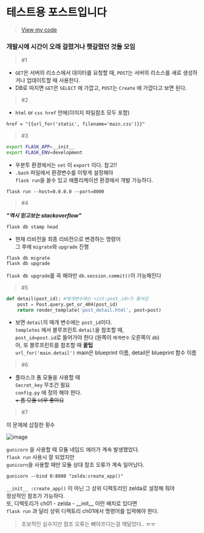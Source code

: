 # 테스트용 포스트입니다
> <a href="https://github.com/min050410/Flask-take-notes/tree/master">View my code</a>    

### 개발시에 시간이 오래 걸렸거나 헷갈렸던 것들 모임  
> #1  

- `GET`은 서버의 리소스에서 데이터를 요청할 때, `POST`는 서버의 리소스를 새로 생성하거나 업데이트할 때 사용한다.  
- DB로 따지면 `GET`은 `SELECT` 에 가깝고, `POST`는 `Create` 에 가깝다고 보면 된다.

> #2  

- `html` or `css href` 안에(이미지 파일참조 모두 포함) 
```html
href = "{{url_for('static', filename='main.css')}}"
```
> #3

```bash  
export FLASK_APP=__init__  
export FLASK_ENV=development  
```
- 우분투 환경에서는 `set` 이 `export` 이다. 참고!!  
- `.bash` 파일에서 환경변수를 이렇게 설정해야   
`flask run`을 쓸수 있고 애플리케이션 환경에서 개발 가능하다.
```ubuntu
flask run --host=0.0.0.0 --port=8000
```
> #4  

__*"역시 믿고보는 stackoverflow"*__  
```ubuntu
flask db stamp head
```
- 현재 리비전을 최종 리비전으로 변경하는 명령어  
그 후에 `migrate`와 `upgrade` 진행  
```ubuntu
flask db migrate  
flask db upgrade
```
  
`flask db upgrade`를 꼭 해야만 `db.session.commit()`이 가능해진다  
  
  
> #5

```python
def detail(post_id): #매개변수에는 <int:post_id>가 들어감  
	post = Post.query.get_or_404(post_id)  
	return render_template('post_detail.html', post=post)  
```

- 보면 `detail`의 매개 변수에는 `post_id`이다.  
`templetes` 에서 블루프린트 `detail`을 참조할 때,  
`post_id=post.id`로 들어가야 한다 (왼쪽이 `매개변수` 오른쪽이 `db`)  
아, 또 블루프린트를 참조할 때 __꿀팁__  
`url_for('main.detail')` main은 blueprint 이름, detail은 blueprint 함수 이름

> #6  

- 플라스크 폼 모듈을 사용할 때  
`Secret_key` 무조건 필요    
`config.py` 에 정의 해야 한다.  
~~+ 폼 모듈 너무 좋아요~~

> #7 

이 문제에 삽질한 횟수  
  
![image](https://user-images.githubusercontent.com/45661217/134806966-9ee02c84-74f4-4b6d-aed4-46daea631f67.png) 
  
`gunicorn` 을 사용할 때 모듈 네임드 에러가 계속 발생했었다.  
`flask run` 사용시 잘 되었지만  
`gunicorn`을 사용할 때만 모듈 상대 참조 오류가 계속 일어났다.    
```ubuntu
gunicorn --bind 0:8080 "zelda:create_app()"  
```
`__init__ :create_app()` 이 아닌 그 상위 디렉토리인 zelda로 설정해 줘야  
정상적인 참조가 가능하다.  
또, 디렉토리가 ch01 - zelda - \_\_init\_\_ 이런 배치로 있다면  
`flask run` 과 달리 상위 디렉토리 ch01에서 명령어를 입력해야 한다.  
> 초보적인 실수지만 참조 오류는 뼈아프다는걸 깨달았다.. ㅠㅠ   